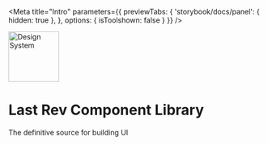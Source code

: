 
<Meta title="Intro"
  parameters={{
    previewTabs: {
      'storybook/docs/panel': { hidden: true },
    },
    options: { isToolshown: false }
  }}
/>

<style>{`
  h1 {
    line-height: 2.5rem;
  }
  .header {
    display: flex;
    align-content: center;
  }
  .pad {
    padding: 10px 0 0 30px;
  }
`}</style>


<div className="header">
  <div>
    <img src="https://images.ctfassets.net/imglmb3xms7o/6nmKqleRuQCjYEl6YdyqJB/083bb61de3f0aac739f5c01073fafa63/cmp.png?h=250" alt="Design System" width="100" />
  </div>
  <div className="pad">

  # Last Rev Component Library

  The definitive source for building UI
  </div>
</div>

